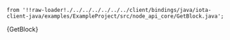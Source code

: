     from '!!raw-loader!./../../../../../../client/bindings/java/iota-client-java/examples/ExampleProject/src/node_api_core/GetBlock.java';

<CodeBlock className="language-java">
    {GetBlock}
</CodeBlock>
